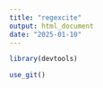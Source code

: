 ```yaml
---
title: "regexcite"
output: html_document
date: "2025-01-10"
---
```



```r
library(devtools)
```

```r
use_git()
```









